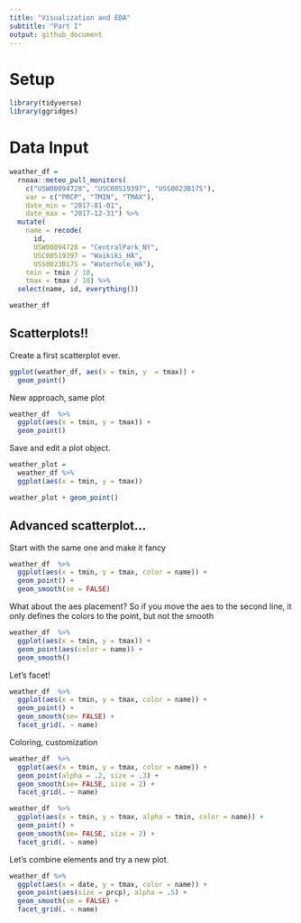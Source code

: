 ```yaml
---
title: "Visualization and EDA"
subtitle: "Part I"
output: github_document
---
```


# Setup

```r
library(tidyverse)
library(ggridges)
```

# Data Input
```r
weather_df = 
  rnoaa::meteo_pull_monitors(
    c("USW00094728", "USC00519397", "USS0023B17S"),
    var = c("PRCP", "TMIN", "TMAX"), 
    date_min = "2017-01-01",
    date_max = "2017-12-31") %>%
  mutate(
    name = recode(
      id, 
      USW00094728 = "CentralPark_NY", 
      USC00519397 = "Waikiki_HA",
      USS0023B17S = "Waterhole_WA"),
    tmin = tmin / 10,
    tmax = tmax / 10) %>%
  select(name, id, everything())

weather_df
```

## Scatterplots!!

Create a first scatterplot ever.

```r
ggplot(weather_df, aes(x = tmin, y  = tmax)) + 
  geom_point()
```

New approach, same plot

```r
weather_df  %>% 
  ggplot(aes(x = tmin, y = tmax)) + 
  geom_point()
```

Save and edit a plot object.

```r
weather_plot = 
  weather_df %>% 
  ggplot(aes(x = tmin, y = tmax))

weather_plot + geom_point()
```

## Advanced scatterplot...  
Start with the same one and make it fancy
```r
weather_df  %>% 
  ggplot(aes(x = tmin, y = tmax, color = name)) + 
  geom_point() + 
  geom_smooth(se = FALSE)
```

What about the aes placement?
So if you move the aes to the second line, it only defines the colors to the point, but not the smooth
```r
weather_df  %>% 
  ggplot(aes(x = tmin, y = tmax)) + 
  geom_point(aes(color = name)) +
  geom_smooth()
```

Let's facet!
```r
weather_df  %>% 
  ggplot(aes(x = tmin, y = tmax, color = name)) + 
  geom_point() +
  geom_smooth(se= FALSE) +
  facet_grid(. ~ name)
```

Coloring, customization

```r
weather_df  %>% 
  ggplot(aes(x = tmin, y = tmax, color = name)) + 
  geom_point(alpha = .2, size = .3) +
  geom_smooth(se= FALSE, size = 2) +
  facet_grid(. ~ name)
```

```r
weather_df  %>% 
  ggplot(aes(x = tmin, y = tmax, alpha = tmin, color = name)) + 
  geom_point() +
  geom_smooth(se= FALSE, size = 2) +
  facet_grid(. ~ name)
```

Let's combine elements and try a new plot.

```r
weather_df %>% 
  ggplot(aes(x = date, y = tmax, color = name)) +
  geom_point(aes(size = prcp), alpha = .5) +
  geom_smooth(se = FALSE) +
  facet_grid(. ~ name)
```

